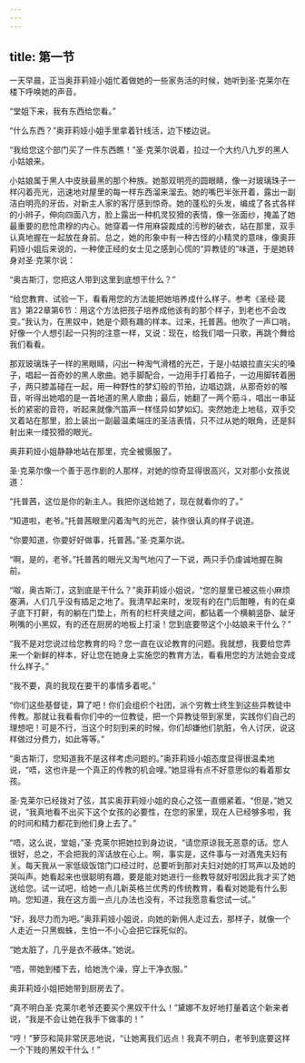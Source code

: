 ```yaml
---
---
---
```

title: 第一节
---




一天早晨，正当奥菲莉娅小姐忙着做她的一些家务活的时候，她听到圣·克莱尔在楼下呼唤她的声音。

“堂姐下来，我有东西给您看。”

“什么东西？”奥菲莉娅小姐手里拿着针线活，边下楼边说。

“我给您这个部门买了一件东西瞧！”圣·克莱尔说着，拉过一个大约八九岁的黑人小姑娘来。

小姑娘属于黑人中皮肤最黑的那个种族。她那双明亮的圆眼睛，像一对玻璃珠子一样闪着亮光，迅速地对屋里的每一样东西溜来溜去。她的嘴巴半张开着，露出一副洁白明亮的牙齿，对新主人家的客厅感到惊奇。她的蓬松的头发，编成了各式各样的小辫子，伸向四面八方，脸上露出一种机灵狡猾的表情，像一张面纱，掩盖了她最重要的悲怆肃穆的内心。她穿着一件用麻袋裁成的污秽的破衣，站在那里，双手认真地握在一起放在身前。总之，她的形象中有一种古怪的小精灵的意味，像奥菲莉娅小姐后来说的，一种使正经的女士见之感到心慌的“异教徒的”味道，于是她转身对圣·克莱尔说：

“奥古斯汀，您把这人带到这里到底想干什么？”

“给您教育、试验一下，看看用您的方法能把她培养成什么样子。参考《圣经·箴言》第22章第6节：用这个方法把孩子培养成他该有的那个样子，到老也不会改变。”我认为，在黑奴中，她是个颇有趣的样本。过来，托普茜。他吹了一声口哨，好像一个人想引起一只狗的注意一样，又说：现在，给我们唱一只歌，再跳个舞给我们看看。

那双玻璃珠子一样的黑眼睛，闪出一种淘气滑稽的光芒，于是小姑娘拉直尖尖的嗓子，唱起一首奇妙的黑人歌曲。她手脚配合，一边用手打着拍子，一边用脚转着圈子，两只膝盖碰在一起，用一种野性的梦幻般的节拍，边唱边跳，从那奇妙的喉音，听得出她唱的是一首地道的黑人歌曲；最后，她翻了一两个筋斗，唱出一串延长的紧密的音符，听起来就像汽笛声一样怪异如梦如幻。突然她走上地毯，双手交叉着站在那里，脸上装出一副最温柔端庄的圣洁表情，只不过从她的眼角，还是斜射出来一缕狡猾的眼光。

奥菲莉娅小姐静静地站在那里，完全被慑服了。

圣·克莱尔像一个善于恶作剧的人那样，对她的惊奇显得很高兴，又对那小女孩说道：

“托普茜，这位是你的新主人。我把你送给她了，现在就看你的了。”

“知道啦，老爷。”托普茜眼里闪着淘气的光芒，装作很认真的样子说道。

“你要知道，你要好好做事，托普茜。”圣·克莱尔说。

“啊，是的，老爷。”托普茜的眼光又淘气地闪了一下说，两只手仍虔诚地握在胸前。

“呶，奥古斯汀，这到底是干什么？”奥菲莉娅小姐说，“您的屋里已被这些小麻烦塞满，人们几乎没有插足之地了。我清早起来时，发现有的在门后酣睡，有的在桌子底下打鼾，有的躺在门垫上，所有的栏杆夹缝之间，都钻着一个横躺竖卧、龇牙咧嘴的小黑奴，有的还在厨房的地板上打滚！您到底要带这个小姑娘来干什么？”

“我不是对您说过给您教育的吗？您一直在议论教育的问题。我就想，我要给您弄来一个新鲜的样本，好让您在她身上实施您的教育方法，看看用您的方法她会变成什么样子。”

“我不要，真的我现在要干的事情多着呢。”

“你们这些基督徒，算了吧！你们会组织个社团，派个穷教士终生到这些异教徒中传教。那就让我看看你们中的一位教徒，把一个异教徒带到家里，实践你们自己的理想吧！可是不行，当这个时刻到来的时候，你们却嫌他们肮脏，令人讨厌，说这样做过分费力，如此等等。”

“奥古斯汀，您知道我不是这样考虑问题的。”奥菲莉娅小姐态度显得很温柔地说，“唔，这也许是一个真正的传教的机会哩。”她显得有点不好意思似的看着那女孩。

圣·克莱尔已经拨对了弦，其实奥菲莉娅小姐的良心之弦一直绷紧着。“但是，”她又说，“我真地看不出买下这个女孩的必要性，在您的家里，现在人已经够多啦，我的时间和精力都花到他们身上去了。”

“唔，这么说，堂姐，”圣·克莱尔把她拉到身边说，“请您原谅我无恶意的话。您人很好，总之，不会把我的浑话放在心上。啊，事实是，这件事与一对酒鬼夫妇有关。每天我从一家低级饭馆门口经过时，总要听到那对夫妇对她的打骂声以及她的哭叫声。她看起来也很聪明有趣，要是能对她进行一些教导就好啦因此我才买了她送给您。试一试吧，给她一点儿新英格兰优秀的传统教育，看看对她能有什么影响。您知道，我在这方面一点儿办法也没有，不过我愿意看您试一试。”

“好，我尽力而为吧。”奥菲莉娅小姐说，向她的新佣人走过去，那样子，就像一个人走近一只黑蜘蛛，生怕一不小心会把它踩死似的。

“她太脏了，几乎是衣不蔽体。”她说。

“唔，带她到楼下去，给她洗个澡，穿上干净衣服。”

奥菲莉娅小姐把她带到厨房去了。

“真不明白圣·克莱尔老爷还要买个黑奴干什么！”黛娜不友好地打量着这个新来者说，“我是不会让她在我手下做事的！”

“哼！”萝莎和简非常厌恶地说，“让她离我们远点！我真不明白，老爷到底要这样一个下贱的黑奴干什么！”